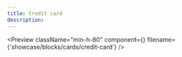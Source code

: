 ```yaml
---
title: Credit card
description:
---
```


<Preview
  className="min-h-80"
  component={<CreditCard />}
  filename={'showcase/blocks/cards/credit-card'}
/>
